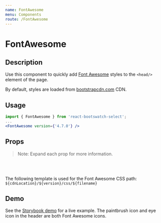 ```yaml
---
name: FontAwesome
menu: Components
route: /FontAwesome
---
```



<h1>FontAwesome</h1>

## Description

Use this component to quickly add [Font Awesome](https://fontawesome.com/) styles to the `<head/>` element of the page. 

By default, styles are loaded from [bootstrapcdn.com](https://www.bootstrapcdn.com/) CDN.

## Usage

```jsx
import { FontAwesome } from 'react-bootswatch-select';
...
<FontAwesome version={'4.7.0'} />
```

## Props

<Props of={FontAwesome} />

> Note: Expand each prop for more information.

<br/><br/>

The following template is used for the Font Awesome CSS path: `${cdnLocation}/${version}/css/${filename}`

## Demo

<p>See the <a href="https://devboldly.github.io/react-bootswatch-select-demo/" target="_blank" rel="noopener noreferrer">Storybook demo</a> for a live example. The paintbrush icon and eye icon in the header are both Font Awesome icons.</p>